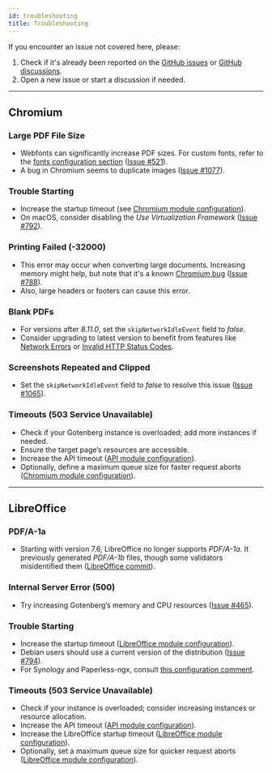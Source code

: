 ```yaml
---
id: troubleshooting
title: Troubleshooting
---
```


If you encounter an issue not covered here, please:

1. Check if it's already been reported on the [GitHub issues](https://github.com/gotenberg/gotenberg/issues) or [GitHub discussions](https://github.com/gotenberg/gotenberg/discussions).
2. Open a new issue or start a discussion if needed.

---

## Chromium

### Large PDF File Size

* Webfonts can significantly increase PDF sizes. For custom fonts, refer to the
[fonts configuration section](configuration#fonts) ([Issue #521](https://github.com/gotenberg/gotenberg/issues/521)).
* A bug in Chromium seems to duplicate images ([Issue #1077](https://github.com/gotenberg/gotenberg/issues/1077)).

### Trouble Starting

* Increase the startup timeout (see [Chromium module configuration](configuration#chromium)).
* On macOS, consider disabling the *Use Virtualization Framework* ([Issue #792](https://github.com/gotenberg/gotenberg/issues/792)).

### Printing Failed (-32000)

* This error may occur when converting large documents. Increasing memory might help, but note that it's a known
[Chromium bug](https://issues.chromium.org/issues/40842550) ([Issue #788](https://github.com/gotenberg/gotenberg/issues/788)).
* Also, large headers or footers can cause this error.

### Blank PDFs

* For versions after *8.11.0*, set the `skipNetworkIdleEvent` field to *false*.
* Consider upgrading to latest version to benefit from features like [Network Errors](routes#network-errors-chromium) or
[Invalid HTTP Status Codes](routes#invalid-http-status-codes-chromium).

### Screenshots Repeated and Clipped

* Set the `skipNetworkIdleEvent` field to *false* to resolve this issue
([Issue #1065](https://github.com/gotenberg/gotenberg/issues/1065#issuecomment-2670882337)).

### Timeouts (503 Service Unavailable)

* Check if your Gotenberg instance is overloaded; add more instances if needed.
* Ensure the target page’s resources are accessible.
* Increase the API timeout ([API module configuration](configuration#api)).
* Optionally, define a maximum queue size for faster request aborts ([Chromium module configuration](configuration#chromium)).

---

## LibreOffice

### PDF/A-1a

* Starting with version 7.6, LibreOffice no longer supports *PDF/A-1a*. It previously generated *PDF/A-1b* files, though
some validators misidentified them ([LibreOffice commit](https://git.libreoffice.org/core/+/c4b12d06698402984b3ffdbd2c139f261fa35ca1%5E%21)).

### Internal Server Error (500)

* Try increasing Gotenberg’s memory and CPU resources ([Issue #465](https://github.com/gotenberg/gotenberg/issues/465)).

### Trouble Starting

* Increase the startup timeout ([LibreOffice module configuration](configuration#libreoffice)).
* Debian users should use a current version of the distribution ([Issue #794](https://github.com/gotenberg/gotenberg/issues/794)).
* For Synology and Paperless-ngx, consult [this configuration comment](https://github.com/gotenberg/gotenberg/issues/763#issuecomment-1890472047).

### Timeouts (503 Service Unavailable)

* Check if your instance is overloaded; consider increasing instances or resource allocation.
* Increase the API timeout ([API module configuration](configuration#api)).
* Increase the LibreOffice startup timeout ([LibreOffice module configuration](configuration#libreoffice)).
* Optionally, set a maximum queue size for quicker request aborts ([LibreOffice module configuration](configuration#libreoffice)).
